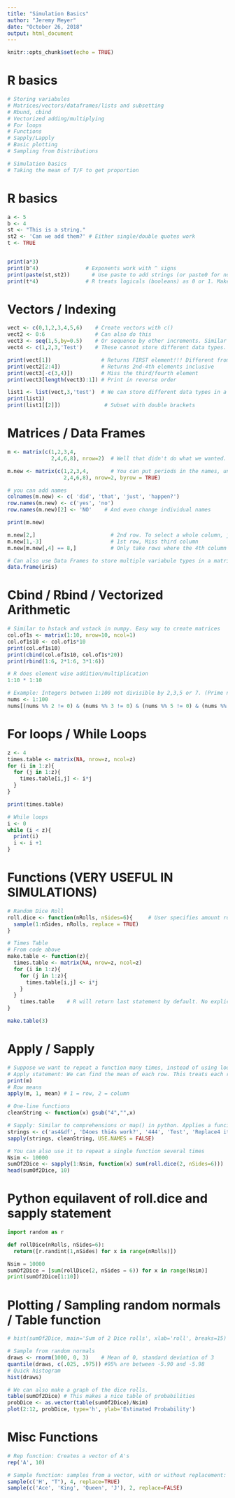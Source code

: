 ```yaml
---
title: "Simulation Basics"
author: "Jeremy Meyer"
date: "October 26, 2018"
output: html_document
---
```


```r
knitr::opts_chunk$set(echo = TRUE)
```


# R basics
```r
# Storing variabules
# Matrices/vectors/dataframes/lists and subsetting
# Rbund, cbind
# Vectorized adding/multiplying
# For loops
# Functions
# Sapply/Lapply
# Basic plotting
# Sampling from Distributions

# Simulation basics
# Taking the mean of T/F to get proportion

```

# R basics
```r
a <- 5
b <- 4
st <- "This is a string."
st2 <- 'Can we add them?' # Either single/double quotes work
t <- TRUE


print(a*3)
print(b^4)               # Exponents work with ^ signs
print(paste(st,st2))       # Use paste to add strings (or paste0 for no spaces)
print(t*4)               # R treats logicals (booleans) as 0 or 1. Makes some calculates easier
```


# Vectors / Indexing
```r
vect <- c(0,1,2,3,4,5,6)    # Create vectors with c()
vect2 <- 0:6                # Can also do this
vect3 <- seq(1,5,by=0.5)    # Or sequence by other increments. Similar to python's range(), but it includes last element
vect4 <- c(1,2,3,'Test')    # These cannot store different data types. R will coerce everything to strings automatically

print(vect[1])                # Returns FIRST element!!! Different from most other languages. Index of 0 does not work!
print(vect2[2:4])             # Returns 2nd-4th elements inclusive
print(vect3[-c(3,4)])         # Miss the third/fourth element 
print(vect3[length(vect3):1]) # Print in reverse order

list1 <- list(vect,3,'test')  # We can store different data types in a list
print(list1)
print(list1[[2]])              # Subset with double brackets

```

# Matrices / Data Frames
```r
m <- matrix(c(1,2,3,4,
              2,4,6,8), nrow=2)  # Well that didn't do what we wanted. R works by columns by default

m.new <- matrix(c(1,2,3,4,       # You can put periods in the names, unlike python. Periods are not special in R :(
                  2,4,6,8), nrow=2, byrow = TRUE) 

# you can add names
colnames(m.new) <- c( 'did', 'that', 'just', 'happen?')
row.names(m.new) <- c('yes', 'no')
row.names(m.new)[2] <- 'NO'    # And even change individual names

print(m.new)

m.new[2,]                        # 2nd row. To select a whole column, just do a comma
m.new[1,-3]                      # 1st row, Miss third column
m.new[m.new[,4] == 8,]           # Only take rows where the 4th column has a 8. (Boolean Indexing)

# Can also use Data Frames to store multiple variabule types in a matrix
data.frame(iris)
```

# Cbind / Rbind / Vectorized Arithmetic
```r
# Similar to hstack and vstack in numpy. Easy way to create matrices
col.of1s <- matrix(1:10, nrow=10, ncol=1)
col.of1s10 <- col.of1s*10
print(col.of1s10)
print(cbind(col.of1s10, col.of1s*20))
print(rbind(1:6, 2*1:6, 3*1:6))

# R does element wise addition/multiplication
1:10 * 1:10

# Example: Integers between 1:100 not divisible by 2,3,5 or 7. (Prime numbers, other than 2,3,5,7)
nums <- 1:100
nums[(nums %% 2 != 0) & (nums %% 3 != 0) & (nums %% 5 != 0) & (nums %% 7 != 0)]
```

# For loops / While Loops
```r
z <- 4
times.table <- matrix(NA, nrow=z, ncol=z)
for (i in 1:z){
  for (j in 1:z){
    times.table[i,j] <- i*j
  }
}

print(times.table)

# While loops
i <- 0
while (i < z){
  print(i)
  i <- i +1
}
```

# Functions (VERY USEFUL IN SIMULATIONS)
```r
# Random Dice Roll
roll.dice <- function(nRolls, nSides=6){     # User specifies amount rolled, number of sides by default is 6
  sample(1:nSides, nRolls, replace = TRUE)   
}

# Times Table
# From code above
make.table <- function(z){
  times.table <- matrix(NA, nrow=z, ncol=z)
  for (i in 1:z){
    for (j in 1:z){
      times.table[i,j] <- i*j
    }
  }
    times.table    # R will return last statement by default. No explicit return statements needed. Otherwise, return(x) works
}

make.table(3)

```


# Apply / Sapply 
```r
# Suppose we want to repeat a function many times, instead of using loops (Slow in R), we can vectorize using apply statements
# Apply statement: We can find the mean of each row. This treats each row/column as a vector. 
print(m)
# Row means
apply(m, 1, mean) # 1 = row, 2 = column

# One-line functions
cleanString <- function(x) gsub("4","",x)

# Sapply: Similar to comprehensions or map() in python. Applies a funciton to every element in a list
strings <- c('as4&df', 'D4oes thi4s work?', '444', 'Test', 'Replace4 it')
sapply(strings, cleanString, USE.NAMES = FALSE)

# You can also use it to repeat a single function several times
Nsim <- 10000
sumOf2Dice <- sapply(1:Nsim, function(x) sum(roll.dice(2, nSides=6)))
head(sumOf2Dice, 10)
```

# Python equilavent of roll.dice and sapply statement
```python
import random as r

def rollDice(nRolls, nSides=6):
  return([r.randint(1,nSides) for x in range(nRolls)])

Nsim = 10000
sumOf2Dice = [sum(rollDice(2, nSides = 6)) for x in range(Nsim)]
print(sumOf2Dice[1:10])
```

# Plotting / Sampling random normals / Table function

```r
# hist(sumOf2Dice, main='Sum of 2 Dice rolls', xlab='roll', breaks=15) # Quick histogram plots

# Sample from random normals
draws <- rnorm(1000, 0, 3)    # Mean of 0, standard deviation of 3
quantile(draws, c(.025, .975)) #95% are between -5.90 and -5.98
# Quick histogram
hist(draws)                 

# We can also make a graph of the dice rolls.
table(sumOf2Dice) # This makes a nice table of probabilities
probDice <- as.vector(table(sumOf2Dice)/Nsim)
plot(2:12, probDice, type='h', ylab='Estimated Probability')

```


# Misc Functions
```r
# Rep function: Creates a vector of A's
rep('A', 10)

# Sample function: samples from a vector, with or without replacement:
sample(c('H', "T"), 4, replace=TRUE)
sample(c('Ace', 'King', 'Queen', 'J'), 2, replace=FALSE)
```




